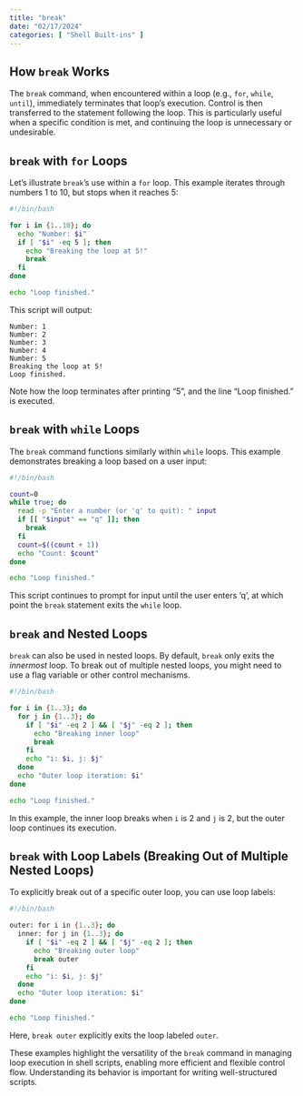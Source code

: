 ```yaml
---
title: "break"
date: "02/17/2024"
categories: [ "Shell Built-ins" ]
---
```

## How `break` Works

The `break` command, when encountered within a loop (e.g., `for`, `while`, `until`), immediately terminates that loop's execution.  Control is then transferred to the statement following the loop.  This is particularly useful when a specific condition is met, and continuing the loop is unnecessary or undesirable.


## `break` with `for` Loops

Let's illustrate `break`'s use within a `for` loop. This example iterates through numbers 1 to 10, but stops when it reaches 5:

```bash
#!/bin/bash

for i in {1..10}; do
  echo "Number: $i"
  if [ "$i" -eq 5 ]; then
    echo "Breaking the loop at 5!"
    break
  fi
done

echo "Loop finished."
```

This script will output:

```
Number: 1
Number: 2
Number: 3
Number: 4
Number: 5
Breaking the loop at 5!
Loop finished.
```

Note how the loop terminates after printing "5", and the line "Loop finished." is executed.


## `break` with `while` Loops

The `break` command functions similarly within `while` loops.  This example demonstrates breaking a loop based on a user input:

```bash
#!/bin/bash

count=0
while true; do
  read -p "Enter a number (or 'q' to quit): " input
  if [[ "$input" == "q" ]]; then
    break
  fi
  count=$((count + 1))
  echo "Count: $count"
done

echo "Loop finished."
```

This script continues to prompt for input until the user enters 'q', at which point the `break` statement exits the `while` loop.


## `break` and Nested Loops

`break` can also be used in nested loops.  By default, `break` only exits the *innermost* loop.  To break out of multiple nested loops, you might need to use a flag variable or other control mechanisms.

```bash
#!/bin/bash

for i in {1..3}; do
  for j in {1..3}; do
    if [ "$i" -eq 2 ] && [ "$j" -eq 2 ]; then
      echo "Breaking inner loop"
      break
    fi
    echo "i: $i, j: $j"
  done
  echo "Outer loop iteration: $i"
done

echo "Loop finished."
```

In this example, the inner loop breaks when `i` is 2 and `j` is 2, but the outer loop continues its execution.


##  `break` with Loop Labels (Breaking Out of Multiple Nested Loops)

To explicitly break out of a specific outer loop, you can use loop labels:

```bash
#!/bin/bash

outer: for i in {1..3}; do
  inner: for j in {1..3}; do
    if [ "$i" -eq 2 ] && [ "$j" -eq 2 ]; then
      echo "Breaking outer loop"
      break outer
    fi
    echo "i: $i, j: $j"
  done
  echo "Outer loop iteration: $i"
done

echo "Loop finished."
```

Here, `break outer` explicitly exits the loop labeled `outer`.


These examples highlight the versatility of the `break` command in managing loop execution in shell scripts, enabling more efficient and flexible control flow. Understanding its behavior is important for writing well-structured scripts.

